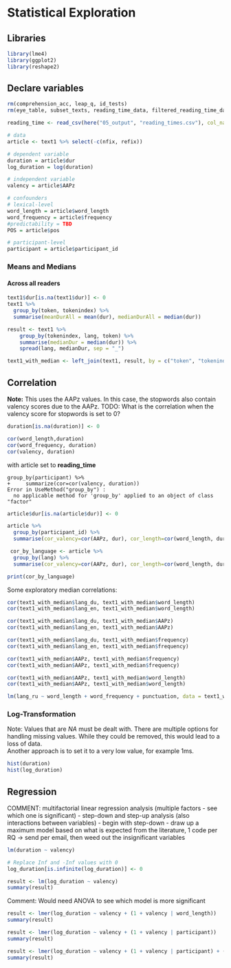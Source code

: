# Statistical Exploration

## Libraries
```r
library(lme4)
library(ggplot2)
library(reshape2)
```

## Declare variables
```r
rm(comprehension_acc, leap_q, id_tests)
rm(eye_table, subset_texts, reading_time_data, filtered_reading_time_data, text2, text3, text4)
```

```r
reading_time <- read_csv(here("05_output", "reading_times.csv"), col_names=TRUE, id=NULL)
```


```r
# data
article <- text1 %>% select(-c(nfix, refix))

# dependent variable
duration = article$dur
log_duration = log(duration)

# independent variable
valency = article$AAPz

# confounders
# lexical-level 
word_length = article$word_length
word_frequency = article$frequency
#predictability = TBD
POS = article$pos

# participant-level
participant = article$participant_id
```

### Means and Medians 
#### Across all readers
```r
text1$dur[is.na(text1$dur)] <- 0
text1 %>%
  group_by(token, tokenindex) %>%
  summarise(meanDurAll = mean(dur), medianDurAll = median(dur))
```

```r
result <- text1 %>%
    group_by(tokenindex, lang, token) %>%
    summarise(medianDur = median(dur)) %>%
    spread(lang, medianDur, sep = "_")
```

```r
text1_with_median <- left_join(text1, result, by = c("token", "tokenindex"))
```



## Correlation
**Note:** This uses the AAPz values. In this case, the stopwords also contain valency scores due to the AAPz. 
TODO: What is the correlation when the valency score for stopwords is set to 0?

```r
duration[is.na(duration)] <- 0

cor(word_length,duration)
cor(word_frequency, duration)
cor(valency, duration)
```

with article set to **reading_time**
```
group_by(participant) %>%
+     summarize(cor=cor(valency, duration))
Error in UseMethod("group_by") : 
  no applicable method for 'group_by' applied to an object of class "factor"
```

```r
article$dur[is.na(article$dur)] <- 0

article %>%
  group_by(participant_id) %>%
  summarise(cor_valency=cor(AAPz, dur), cor_length=cor(word_length, dur), cor_frequency=cor(frequency, dur))
```
```r
 cor_by_language <- article %>%
  group_by(lang) %>%
  summarise(cor_valency=cor(AAPz, dur), cor_length=cor(word_length, dur), cor_frequency=cor(frequency, dur))

print(cor_by_language)
```


Some exploratory median correlations:
```r
cor(text1_with_median$lang_du, text1_with_median$word_length)
cor(text1_with_median$lang_en, text1_with_median$word_length)

cor(text1_with_median$lang_du, text1_with_median$AAPz)
cor(text1_with_median$lang_en, text1_with_median$AAPz)

cor(text1_with_median$lang_du, text1_with_median$frequency)
cor(text1_with_median$lang_en, text1_with_median$frequency)

cor(text1_with_median$AAPz, text1_with_median$frequency)
cor(text1_with_median$AAPz, text1_with_median$frequency)

cor(text1_with_median$AAPz, text1_with_median$word_length)
cor(text1_with_median$AAPz, text1_with_median$word_length)

lm(lang_ru ~ word_length + word_frequency + punctuation, data = text1_with_median)
```


### Log-Transformation
Note: Values that are *NA* must be dealt with. There are multiple options for handling missing values. 
While they could be removed, this would lead to a loss of data.  
Another approach is to set it to a very low value, for example 1ms.
```r
hist(duration)
hist(log_duration)
```

## Regression
COMMENT: multifactorial linear regression analysis (multiple factors - see which one is significant)
- step-down and step-up analysis (also interactions between variables)
- begin with step-down 
- draw up a maximum model based on what is expected from the literature, 1 code per RQ -> send per email, then weed out the insignificant variables
```r
lm(duration ~ valency)
```


```r
# Replace Inf and -Inf values with 0
log_duration[is.infinite(log_duration)] <- 0

result <- lm(log_duration ~ valency)
summary(result)
```

Comment: Would need ANOVA to see which model is more significant
```r
result <- lmer(log_duration ~ valency + (1 + valency | word_length))
summary(result)
```

```r
result <- lmer(log_duration ~ valency + (1 + valency | participant))
summary(result)
```

```r
result <- lmer(log_duration ~ valency + (1 + valency | participant) + (1 | word_length))
summary(result)
```



